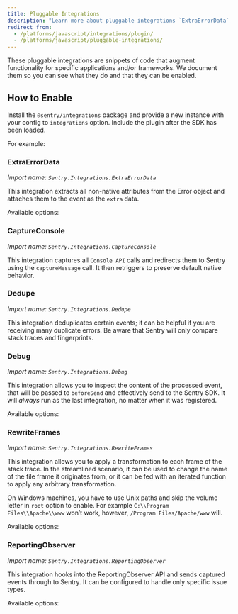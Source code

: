 ```yaml
---
title: Pluggable Integrations
description: "Learn more about pluggable integrations `ExtraErrorData`, `CaptureConsole`, `Dedupe`, `Debug`, `RewriteFrames`, `ReportingObserver`, which are snippets of code that augment functionality for specific applications and/or frameworks."
redirect_from:
  - /platforms/javascript/integrations/plugin/
  - /platforms/javascript/pluggable-integrations/
---
```


These pluggable integrations are snippets of code that augment functionality for specific applications and/or frameworks. We document them so you can see what they do and that they can be enabled.

## How to Enable

Install the `@sentry/integrations` package and provide a new instance with your config to `integrations` option. Include the plugin after the SDK has been loaded.

For example:

<PlatformContent includePath="configuration/enable-pluggable-integrations" />

### ExtraErrorData

_Import name: `Sentry.Integrations.ExtraErrorData`_

This integration extracts all non-native attributes from the Error object and attaches them to the event as the `extra` data.

Available options:

<PlatformContent includePath="configuration/extract-error-data" />


### CaptureConsole

_Import name: `Sentry.Integrations.CaptureConsole`_

This integration captures all `Console API` calls and redirects them to Sentry using the `captureMessage` call. It then retriggers to preserve default native behavior.

<PlatformContent includePath="configuration/capture-console" />

### Dedupe

_Import name: `Sentry.Integrations.Dedupe`_

This integration deduplicates certain events; it can be helpful if you are receiving many duplicate errors. Be aware that Sentry will only compare stack traces and fingerprints.

<PlatformContent includePath="configuration/dedupe" />

### Debug

_Import name: `Sentry.Integrations.Debug`_

This integration allows you to inspect the content of the processed event, that will be passed to `beforeSend` and effectively send to the Sentry SDK. It will *always* run as the last integration, no matter when it was registered.

Available options:

<PlatformContent includePath="configuration/debug" />

### RewriteFrames

_Import name: `Sentry.Integrations.RewriteFrames`_

This integration allows you to apply a transformation to each frame of the stack trace. In the streamlined scenario, it can be used to change the name of the file frame it originates from, or it can be fed with an iterated function to apply any arbitrary transformation.

On Windows machines, you have to use Unix paths and skip the volume letter in `root` option to enable. For example `C:\\Program Files\\Apache\\www` won’t work, however, `/Program Files/Apache/www` will.

Available options:

<PlatformContent includePath="configuration/rewrite-frames" />

### ReportingObserver

_Import name: `Sentry.Integrations.ReportingObserver`_

This integration hooks into the ReportingObserver API and sends captured events through to Sentry. It can be configured to handle only specific issue types.

Available options:

<PlatformContent includePath="configuration/reporting-observer" />
